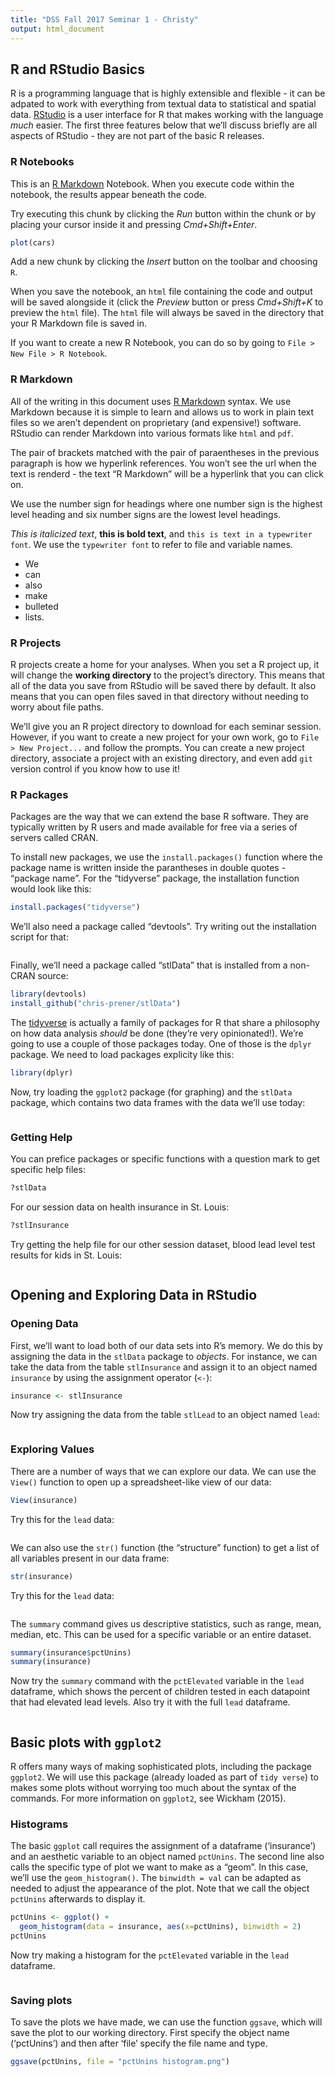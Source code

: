 ```yaml
---
title: "DSS Fall 2017 Seminar 1 - Christy"
output: html_document
---
```


## R and RStudio Basics

R is a programming language that is highly extensible and flexible - it can be adpated to work with everything from textual data to statistical and spatial data. [RStudio](http://rstudio.com) is a user interface for R that makes working with the language *much* easier. The first three features below that we'll discuss briefly are all aspects of RStudio - they are not part of the basic R releases.

### R Notebooks

This is an [R Markdown](http://rmarkdown.rstudio.com) Notebook. When you execute code within the notebook, the results appear beneath the code. 

Try executing this chunk by clicking the *Run* button within the chunk or by placing your cursor inside it and pressing *Cmd+Shift+Enter*. 

```r
plot(cars)
```

Add a new chunk by clicking the *Insert* button on the toolbar and choosing `R`.

When you save the notebook, an `html` file containing the code and output will be saved alongside it (click the *Preview* button or press *Cmd+Shift+K* to preview the `html` file). The `html` file will always be saved in the directory that your R Markdown file is saved in.

If you want to create a new R Notebook, you can do so by going to `File > New File > R Notebook`.

### R Markdown
All of the writing in this document uses [R Markdown](http://rmarkdown.rstudio.com) syntax. We use Markdown because it is simple to learn and allows us to work in plain text files so we aren't dependent on proprietary (and expensive!) software. RStudio can render Markdown into various formats like `html` and `pdf`.

The pair of brackets matched with the pair of paraentheses in the previous paragraph is how we hyperlink references. You won't see the url when the text is renderd - the text "R Markdown" will be a hyperlink that you can click on.

We use the number sign for headings where one number sign is the highest level heading and six number signs are the lowest level headings. 

*This is italicized text*, **this is bold text**, and `this is text in a typewriter font`. We use the `typewriter font` to refer to file and variable names.

* We 
* can
* also
* make
* bulleted
* lists.

### R Projects

R projects create a home for your analyses. When you set a R project up, it will change the **working directory** to the project's directory. This means that all of the data you save from RStudio will be saved there by default. It also means that you can open files saved in that directory without needing to worry about file paths. 

We'll give you an R project directory to download for each seminar session. However, if you want to create a new project for your own work, go to `File > New Project...` and follow the prompts. You can create a new project directory, associate a project with an existing directory, and even add `git` version control if you know how to use it!

### R Packages

Packages are the way that we can extend the base R software. They are typically written by R users and made available for free via a series of servers called CRAN.

To install new packages, we use the `install.packages()` function where the package name is written inside the parantheses in double quotes - "package name". For the "tidyverse" package, the installation function would look like this:

```r
install.packages("tidyverse")
```

We'll also need a package called "devtools". Try writing out the installation script for that:

```r

```

Finally, we'll need a package called "stlData" that is installed from a non-CRAN source:

```r
library(devtools)
install_github("chris-prener/stlData")
```

The [tidyverse](http://tidyverse.org) is actually a family of packages for R that share a philosophy on how data analysis *should* be done (they're very opinionated!). We're going to use a couple of those packages today. One of those is the `dplyr` package. We need to load packages explicity like this:

```r
library(dplyr)
```

Now, try loading the `ggplot2` package (for graphing) and the `stlData` package, which contains two data frames with the data we'll use today:

```r


```

### Getting Help

You can prefice packages or specific functions with a question mark to get specific help files:

```r
?stlData
```

For our session data on health insurance in St. Louis:

```r
?stlInsurance
```

Try getting the help file for our other session dataset, blood lead level test results for kids in St. Louis:

```r

```

## Opening and Exploring Data in RStudio

### Opening Data

First, we'll want to load both of our data sets into R's memory. We do this by assigning the data in the `stlData` package to *objects*. For instance, we can take the data from the table `stlInsurance` and assign it to an object named `insurance` by using the assignment operator (`<-`):

```r
insurance <- stlInsurance
```

Now try assigning the data from the table `stlLead` to an object named `lead`:

```r

```

### Exploring Values

There are a number of ways that we can explore our data. We can use the `View()` function to open up a spreadsheet-like view of our data:

```r
View(insurance)
```

Try this for the `lead` data:

```r

```

We can also use the `str()` function (the "structure" function) to get a list of all variables present in our data frame:

```r
str(insurance)
```

Try this for the `lead` data:

```r

```

The `summary` command gives us descriptive statistics, such as range, mean, median, etc. This can be used for a specific variable or an entire dataset. 

```r
summary(insurance$pctUnins)
summary(insurance)
```

Now try the `summary` command with the `pctElevated` variable in the `lead` dataframe, which shows the percent of children tested in each datapoint that had elevated lead levels. Also try it with the full `lead` dataframe.

```r


```

## Basic plots with `ggplot2`

R offers many ways of making sophisticated plots, including the package `ggplot2`. We will use this package (already loaded as part of `tidy verse`) to makes some plots without worrying too much about the syntax of the commands. For more information on `ggplot2`, see Wickham (2015). 

### Histograms

The basic `ggplot` call requires the assignment of a dataframe ('insurance') and an aesthetic variable to an object named `pctUnins`. The second line also calls the specific type of plot we want to make as a "geom". In this case, we'll use the `geom_histogram()`. The `binwidth = val` can be adapted as needed to adjust the appearance of the plot. Note that we call the object `pctUnins` afterwards to display it.

```r
pctUnins <- ggplot() +
  geom_histogram(data = insurance, aes(x=pctUnins), binwidth = 2)
pctUnins
```

Now try making a histogram for the `pctElevated` variable in the `lead` dataframe. 

```r



```


### Saving plots 

To save the plots we have made, we can use the function `ggsave`, which will save the plot to our working directory. First specify the object name ('pctUnins') and then after 'file' specify the file name and type.

```r
ggsave(pctUnins, file = "pctUnins histogram.png")
```
